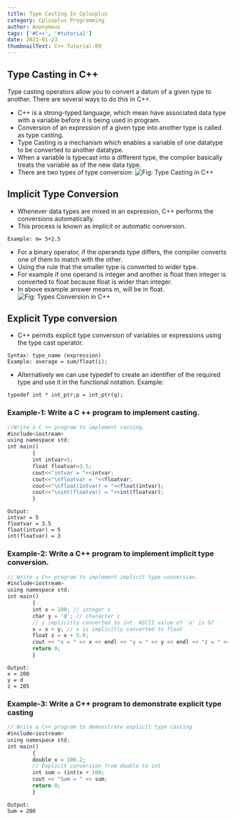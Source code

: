 ```yaml
---
title: Type Casting In Cplusplus
category: Cplusplus Programming
author: Anonymous
tags: ['#C++', '#tutorial']
date: 2021-01-23
thumbnailText: C++ Tutorial-09
---
```

## Type Casting in C++
Type casting operators allow you to convert a datum of a given type to another. There are several ways to do this in C++.

- C++ is a strong-typed language, which mean have associated data type with a variable before it is being used in program.
- Conversion of an expression of a given type into another type is called as type casting.
- Type Casting is a mechanism which enables a variable of one datatype to be converted to another datatype.
- When a variable is typecast into a different type, the compiler basically treats the variable as of the new data type.
- There are two types of type conversion:
![Fig: Type Casting in C++ ](../../assets/cppPic/cast.png)
## Implicit Type Conversion

- Whenever data types are mixed in an expression, C++ performs the conversions automatically.
- This process is known as implicit or automatic conversion.
~~~
Example: m= 5+2.5
~~~
- For a binary operator, if the operands type differs, the compiler converts one of them to match with the other.
- Using the rule that the smaller type is converted to wider type.
- For example if one operand is integer and another is float then integer is converted to float because float is wider than integer.
- In above example answer means m, will be in float.
![Fig: Types Conversion in C++ ](../../assets/cppPic/cast-2.png)
## Explicit Type conversion
- C++ permits explicit type conversion of variables or expressions using the type cast operator.
~~~
Syntax: type_name (expression)
Example: average = sum/float(i);
~~~
- Alternatively we can use typedef to create an identifier of the required type and use it in the functional notation. Example:
~~~
typedef int * int_ptr;p = int_ptr(q);
~~~
### Example-1: Write a C ++ program to implement casting.
~~~js
//Write a C ++ program to implement casting.
#include<iostream>
using namespace std;
int main()
        {
        int intvar=5;
        float floatvar=3.5;
        cout<<"intvar = "<<intvar;
        cout<<"\nfloatvar = "<<floatvar;
        cout<<"\nfloat(intvar) = "<<float(intvar);
        cout<<"\nint(floatvar) = "<<int(floatvar);
        }
~~~
~~~
Output:
intvar = 5
floatvar = 3.5
float(intvar) = 5
int(floatvar) = 3
~~~
### Example-2: Write a C++ program to implement implicit type conversion.
~~~js
// Write a C++ program to implement implicit type conversion.
#include<iostream>
using namespace std;
int main()
        {
        int x = 100; // integer x
        char y = 'd'; // character c
        // y implicitly converted to int. ASCII value of 'a' is 97
        x = x + y; // x is implicitly converted to float
        float z = x + 5.0;
        cout << "x = " << x << endl << "y = " << y << endl << "z = " << z << endl;
        return 0;
        }
~~~
~~~
Output:
x = 200
y = d
z = 205
~~~
### Example-3: Write a C++ program to demonstrate explicit type casting
~~~js
// Write a C++ program to demonstrate explicit type casting
#include<iostream>
using namespace std;
int main()
        {
        double x = 100.2;
        // Explicit conversion from double to int
        int sum = (int)x + 100;
        cout << "Sum = " << sum;
        return 0;
        }
~~~
~~~
Output:
Sum = 200
~~~
